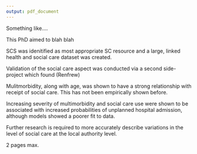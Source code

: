 ```yaml
---
output: pdf_document
---
```


\chapter{Conclusion}\label{ch:conclusion}
\thispagestyle{empty}

Something like....


This PhD aimed to blah blah

SCS was idenitified as most appropriate SC resource and a large, linked health and social care dataset was created. 

Validation of the social care aspect was conducted via a second side-project which found (Renfrew)

Mulitmorbidity, along with age, was shown to have a strong relationship with receipt of social care. This has not been empirically shown before. 

Increasing severity of multimorbidity and social care use were shown to be associated with increased probabilities of unplanned hospital admission, although models showed a poorer fit to data. 

Further research is required to more accurately describe variations in the level of social care at the local authority level. 

2 pages max.